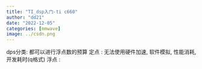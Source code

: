 ```yaml
---
title: "TI_dsp入门-ti c660"
author: "dd21"
date: "2022-12-05" 
categories: [mmwave]
image: ../csdn.png
---
```



dps分类:
	都可以进行浮点数的预算
	定点 : 无法使用硬件加速, 软件模拟, 性能消耗, 开发耗时(q格式)
	浮点 : 
	
